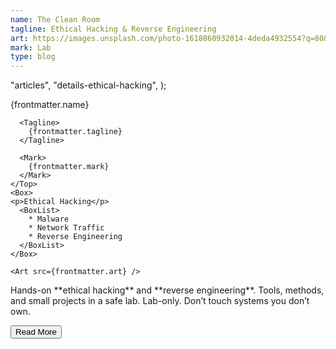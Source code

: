 ```yaml
---
name: The Clean Room
tagline: Ethical Hacking & Reverse Engineering
art: https://images.unsplash.com/photo-1618060932014-4deda4932554?q=80&w=1740&auto=format&fit=crop&ixlib=rb-4.1.0&ixid=M3wxMjA3fDB8MHxwaG90by1wYWdlfHx8fGVufDB8fHx8fA%3D%3D
mark: Lab
type: blog
---
```



  "articles",
  "details-ethical-hacking",
);

<Card>
  <ArtSection>
    <Top>
      <Name>
        {frontmatter.name}
      </Name>

      <Tagline>
        {frontmatter.tagline}
      </Tagline>

      <Mark>
        {frontmatter.mark}
      </Mark>
    </Top>
    <Box>
    <p>Ethical Hacking</p>
      <BoxList>
        * Malware
        * Network Traffic
        * Reverse Engineering
      </BoxList>
    </Box>

    <Art src={frontmatter.art} />

  </ArtSection>

  <Body>
    Hands-on **ethical hacking** and **reverse engineering**. Tools, methods, and small projects in a safe lab.
  </Body>


  <Tip>
    Lab-only. Don’t touch systems you don’t own.
  </Tip>

  <Button href="/cards/ethical-hacking">Read More</Button>
</Card>

<More>
  <div class="border p-6">
    <MarkdownSnippet
      markdown={detailsMD}
      href={`/issues/ethical-hacking`}
      cta="Read More"
    />
  </div>
</More>
